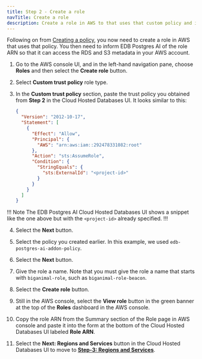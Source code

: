 ```yaml
---
title: Step 2 - Create a role
navTitle: Create a role
description: Create a role in AWS to that uses that custom policy and inform EDB Postgres AI of the role.
---
```


Following on from [Creating a policy](01_create_policy), you now need to create a role in AWS that uses that policy. You then need to inform EDB Postgres AI of the role ARN so that it can access the RDS and S3 metadata in your AWS account.

1. Go to the AWS console UI, and in the left-hand navigation pane, choose **Roles** and then select the **Create role** button.

2. Select **Custom trust policy** role type.

3. In the **Custom trust policy** section, paste the trust policy you obtained from **Step 2** in the Cloud Hosted Databases UI. It looks similar to this:

    ```json
    {
      "Version": "2012-10-17",
      "Statement": [
        {
          "Effect": "Allow",
          "Principal": {
            "AWS": "arn:aws:iam::292478331082:root"
          },
          "Action": "sts:AssumeRole",
          "Condition": {
            "StringEquals": {
              "sts:ExternalId": "<project-id>"
            }
          }
        }
      ]
    }
    ```

  !!! Note
  The EDB Postgres AI Cloud Hosted Databases UI shows a snippet like the one above but with the `<project-id>` already specified.
  !!!

4. Select the **Next** button.

5. Select the policy you created earlier. In this example, we used `edb-postgres-ai-addon-policy`.

6. Select the **Next** button.

7. Give the role a name. Note that you must give the role a name that starts with `biganimal-role`, such as `biganimal-role-beacon`. 

8. Select the **Create role** button.

9. Still in the AWS console, select the **View role** button in the green banner at the top of the **Roles** dashboard in the AWS console.

10. Copy the role ARN from the Summary section of the Role page in AWS console and paste it into the form at the bottom of the Cloud Hosted Databases UI labeled **Role ARN**.

11. Select the **Next: Regions and Services** button in the Cloud Hosted Databases UI to move to [**Step-3: Regions and Services**](03_set_regions).


